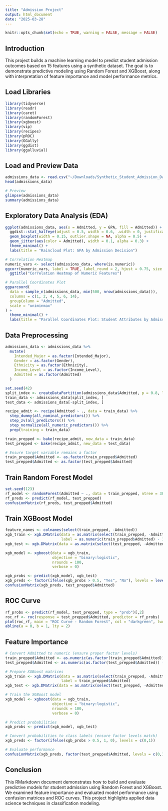 ```yaml
---
title: "Admission Project"
output: html_document
date: "2025-03-28"
---
```


```r
knitr::opts_chunk$set(echo = TRUE, warning = FALSE, message = FALSE)
```

## Introduction

This project builds a machine learning model to predict student admission outcomes based on 15 features using a synthetic dataset. The goal is to demonstrate predictive modeling using Random Forest and XGBoost, along with interpretation of feature importance and model performance metrics.

## Load Libraries

```r
library(tidyverse)
library(readr)
library(caret)
library(randomForest)
library(xgboost)
library(vip)
library(recipes)
library(pROC)
library(GGally)
library(ggdist)
library(ggalluvial)
```

## Load and Preview Data

```r
admissions_data <- read.csv("~/Downloads/Synthetic_Student_Admission_Data.csv")
head(admissions_data)  

# Preview
glimpse(admissions_data)
summary(admissions_data)
```

## Exploratory Data Analysis (EDA)

```r
ggplot(admissions_data, aes(x = Admitted, y = GPA, fill = Admitted)) +
  ggdist::stat_halfeye(adjust = 0.5, width = 0.6, .width = 0, justification = -0.2) +
  geom_boxplot(width = 0.15, outlier.shape = NA, alpha = 0.5) +
  geom_jitter(aes(color = Admitted), width = 0.1, alpha = 0.3) +
  theme_minimal() +
  labs(title = "Raincloud Plot: GPA by Admission Decision")

# Correlation Heatmap
numeric_vars <- select(admissions_data, where(is.numeric))
ggcorr(numeric_vars, label = TRUE, label_round = 2, hjust = 0.75, size = 3) +
  ggtitle("Correlation Heatmap of Numeric Features")

# Parallel Coordinates Plot
ggparcoord(
  data = sample_n(admissions_data, min(500, nrow(admissions_data))),
  columns = c(1, 2, 4, 5, 6, 14),
  groupColumn = "Admitted",
  scale = "uniminmax"
) +
  theme_minimal() +
  labs(title = "Parallel Coordinates Plot: Student Attributes by Admission")
```

## Data Preprocessing

```r
admissions_data <- admissions_data %>%
  mutate(
    Intended_Major = as.factor(Intended_Major),
    Gender = as.factor(Gender),
    Ethnicity = as.factor(Ethnicity),
    Income_Level = as.factor(Income_Level),
    Admitted = as.factor(Admitted)
  )

set.seed(42)
split_index <- createDataPartition(admissions_data$Admitted, p = 0.8, list = FALSE)
train_data <- admissions_data[split_index, ]
test_data <- admissions_data[-split_index, ]

recipe_admit <- recipe(Admitted ~ ., data = train_data) %>%
  step_dummy(all_nominal_predictors()) %>%
  step_zv(all_predictors()) %>%
  step_normalize(all_numeric_predictors()) %>%
  prep(training = train_data)

train_prepped <- bake(recipe_admit, new_data = train_data)
test_prepped <- bake(recipe_admit, new_data = test_data)

# Ensure target variable remains a factor
train_prepped$Admitted <- as.factor(train_prepped$Admitted)
test_prepped$Admitted <- as.factor(test_prepped$Admitted)
```

## Train Random Forest Model

```r
set.seed(123)
rf_model <- randomForest(Admitted ~ ., data = train_prepped, ntree = 300, importance = TRUE)
rf_preds <- predict(rf_model, test_prepped)
confusionMatrix(rf_preds, test_prepped$Admitted)
```

## Train XGBoost Model

```r
feature_names <- colnames(select(train_prepped, -Admitted))
xgb_train <- xgb.DMatrix(data = as.matrix(select(train_prepped, -Admitted)),
                         label = as.numeric(train_prepped$Admitted) - 1)
xgb_test <- xgb.DMatrix(data = as.matrix(select(test_prepped, -Admitted)))

xgb_model <- xgboost(data = xgb_train,
                     objective = "binary:logistic",
                     nrounds = 100,
                     verbose = 0)

xgb_probs <- predict(xgb_model, xgb_test)
xgb_preds <- factor(ifelse(xgb_probs > 0.5, "Yes", "No"), levels = levels(test_prepped$Admitted))
confusionMatrix(xgb_preds, test_prepped$Admitted)
```

## ROC Curve

```r
rf_probs <- predict(rf_model, test_prepped, type = "prob")[,2]
roc_rf <- roc(response = test_prepped$Admitted, predictor = rf_probs)
plot(roc_rf, main = "ROC Curve - Random Forest", col = "darkgreen", lwd = 2)
abline(a = 0, b = 1, lty = 2)
```

## Feature Importance

```r
# Convert Admitted to numeric (ensure proper factor levels)
train_prepped$Admitted <- as.numeric(as.factor(train_prepped$Admitted)) - 1
test_prepped$Admitted <- as.numeric(as.factor(test_prepped$Admitted)) - 1

# Prepare XGBoost matrices
xgb_train <- xgb.DMatrix(data = as.matrix(select(train_prepped, -Admitted)),
                         label = train_prepped$Admitted)
xgb_test <- xgb.DMatrix(data = as.matrix(select(test_prepped, -Admitted)))

# Train the XGBoost model
xgb_model <- xgboost(data = xgb_train,
                     objective = "binary:logistic",
                     nrounds = 100,
                     verbose = 0)

# Predict probabilities
xgb_probs <- predict(xgb_model, xgb_test)

# Convert probabilities to class labels (ensure factor levels match)
xgb_preds <- factor(ifelse(xgb_probs > 0.5, 1, 0), levels = c(0,1))

# Evaluate performance
confusionMatrix(xgb_preds, factor(test_prepped$Admitted, levels = c(0,1)))

```

## Conclusion

This RMarkdown document demonstrates how to build and evaluate predictive models for student admission using Random Forest and XGBoost. We examined feature importance and evaluated model performance using confusion matrices and ROC curves. This project highlights applied data science techniques in classification modeling.
